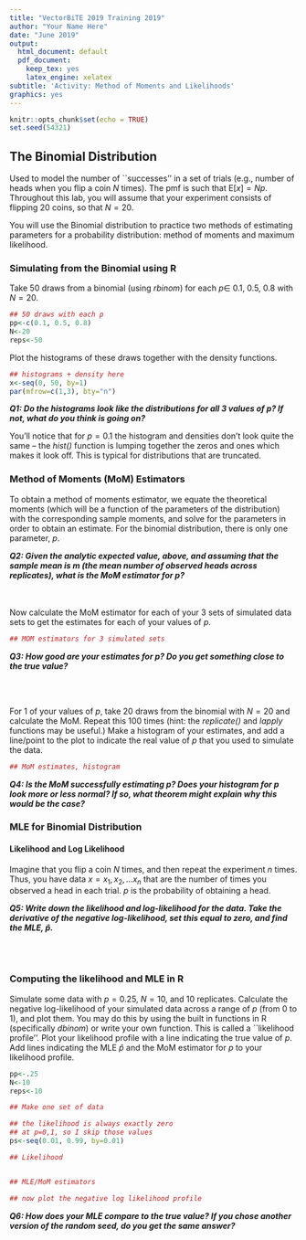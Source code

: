 ```yaml
---
title: "VectorBiTE 2019 Training 2019"
author: "Your Name Here"
date: "June 2019"
output:
  html_document: default
  pdf_document:
    keep_tex: yes
    latex_engine: xelatex
subtitle: 'Activity: Method of Moments and Likelihoods'
graphics: yes
---
```


```r
knitr::opts_chunk$set(echo = TRUE)
set.seed(54321)
```


## The Binomial Distribution

Used to model the number of ``successes'' in a set of trials (e.g., number of heads when you flip a coin $N$ times). The pmf is 
\begin{align*}
{N \choose x} p^x(1-p)^{N-x}
\end{align*}
such that $\mathrm{E}[x]=Np$. Throughout this lab, you will assume that your experiment consists of flipping 20 coins, so that $N=20$.

You will use the Binomial distribution to practice two methods of estimating parameters for a probability distribution: method of moments and maximum likelihood.

### Simulating from the Binomial using R

Take 50 draws from a binomial (using _rbinom_) for each $p\in$ 0.1, 0.5, 0.8 with $N=20$. 

```r
## 50 draws with each p 
pp<-c(0.1, 0.5, 0.8)
N<-20
reps<-50

```

Plot the histograms of these draws together with the density functions. 

```r
## histograms + density here
x<-seq(0, 50, by=1)
par(mfrow=c(1,3), bty="n")


```

___Q1: Do the histograms look like the distributions for all 3 values of $p$? If not, what do you think is going on?___

You'll notice that for $p=0.1$ the histogram and densities don't look quite the same -- the _hist()_ function is lumping together the zeros and ones which makes it look off. This is typical for distributions that are truncated.


### Method of Moments (MoM) Estimators

To obtain a method of moments estimator, we equate the theoretical moments (which will be a function of the parameters of the distribution) with the corresponding sample moments, and solve for the parameters in order to obtain an estimate. For the binomial distribution, there is only one parameter, $p$. 

___Q2: Given the analytic expected value, above, and assuming that the sample mean is $m$ (the mean number of observed heads across replicates), what is the MoM estimator for $p$?___

<br>
<br>
Now calculate the MoM estimator for each of your 3 sets of simulated data sets to get the estimates for each of your values of $p$.

```r
## MOM estimators for 3 simulated sets


```

___Q3: How good are your estimates for $p$? Do you get something close to the true value?___


<br>
<br>

For 1 of your values of $p$, take 20 draws from the binomial with $N=20$ and calculate the MoM. Repeat this 100 times (hint: the _replicate()_ and _lapply_ functions may be useful.) Make a histogram of your estimates, and  add a line/point to the plot to indicate the real value of $p$ that you used to simulate the data. 

```r
## MoM estimates, histogram 

```

___Q4: Is the MoM successfully estimating $p$? Does your histogram for $p$ look more or less normal? If so, what theorem might explain why this would be the case?___ 



### MLE for Binomial Distribution

#### Likelihood and Log Likelihood

Imagine that you flip a coin $N$ times, and then repeat the experiment $n$ times. Thus, you have data $x=x_1, x_2, \dots x_n$ that are the number of times you observed a head in each trial. $p$ is the probability of obtaining a head. 

___Q5: Write down the likelihood and log-likelihood for the data. Take the derivative of the negative log-likelihood, set this equal to zero, and find the MLE, $\hat{p}$.___ 

<br>
<br>

### Computing the likelihood and MLE in R

Simulate some data with $p=0.25$, $N=10$, and 10 replicates. Calculate the negative log-likelihood of your simulated data across a range of $p$ (from 0 to 1), and plot them. You may do this by using the built in functions in R (specifically _dbinom_) or write your own function. This is called a ``likelihood profile''. Plot your likelihood profile with a line indicating the true value of $p$. Add lines indicating the MLE $\hat{p}$ and the MoM estimator for $p$ to your likelihood profile. 


```r
pp<-.25
N<-10
reps<-10

## Make one set of data

## the likelihood is always exactly zero
## at p=0,1, so I skip those values
ps<-seq(0.01, 0.99, by=0.01) 

## Likelihood


## MLE/MoM estimators 

## now plot the negative log likelihood profile
```

___Q6: How does your MLE compare to the true value? If you chose another version of the random seed, do you get the same answer?___




<br>
<br>